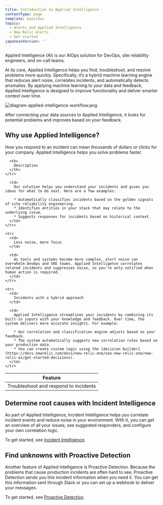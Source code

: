 ```yaml
---
title: Introduction to Applied Intelligence
contentType: page
template: basicDoc
topics:
  - Alerts and Applied Intelligence
  - New Relic Alerts
  - Get started
japaneseVersion: ''
---
```


Applied Intelligence (AI) is our AIOps solution for DevOps, site reliability engineers, and on-call teams.

At its core, Applied Intelligence helps you find, troubleshoot, and resolve problems more quickly. Specifically, it’s a hybrid machine learning engine that reduces alert noise, correlates incidents, and automatically detects anomalies. By applying machine learning to your data and feedback, Applied Intelligence is designed to improve functionality and deliver smarter context over time.

![diagram-applied-intelligence-workflow.png](./images/diagram-applied-intelligence-workflow.png "diagram-applied-intelligence-workflow.png")

After connecting your data sources to Applied Intelligence, it looks for potential problems and improves based on your feedback.

## Why use Applied Intelligence?

How you respond to an incident can mean thousands of dollars or clicks for your company. Applied Intelligence helps you solve problems faster.

<Table>
  <thead>
    <tr>
      <th style={{ width: "150px" }}>
        Feature
      </th>

      <th>
        Description
      </th>
    </tr>
  </thead>

  <tbody>
    <tr>
      <td>
        Troubleshoot and respond to incidents
      </td>

      <td>
        Our solution helps you understand your incidents and gives you ideas for what to do next. Here are a few examples:

        * Automatically classifies incidents based on the golden signals of site reliability engineering.
        * Identifies entities in your stack that may relate to the underlying issue.
        * Suggests responses for incidents based on historical context.
      </td>
    </tr>

    <tr>
      <td>
        Less noise, more focus
      </td>

      <td>
        As tools and systems become more complex, alert noise can overwhelm DevOps and SRE teams. Applied Intelligence correlates related incidents and suppresses noise, so you're only notified when human action is required.
      </td>
    </tr>

    <tr>
      <td>
        Incidents with a hybrid approach
      </td>

      <td>
        Applied Intelligence streamlines your incidents by combining its built-in inputs with your knowledge and feedback. Over time, the system delivers more accurate insights. For example:

        * Our correlation and classification engine adjusts based on your feedback.
        * The system automatically suggests new correlation rules based on your production data.
        * You can create custom logic using the [decision builder](https://docs.newrelic.com/docs/new-relic-one/use-new-relic-one/new-relic-ai/get-started-decisions).
      </td>
    </tr>
  </tbody>
</Table>

## Determine root causes with Incident Intelligence

As part of Applied Intelligence, Incident Intelligence helps you correlate incident events and reduce noise in your environment. With it, you can get an overview of all your issues, see suggested responders, and configure your own correlation logic.

To get started, see [Incident Intelligence](/docs/enable-new-relic-ai).

## Find unknowns with Proactive Detection

Another feature of Applied Intelligence is Proactive Detection. Because the problems that cause production incidents are often hard to see, Proactive Detection sends you this incident information when you need it. You can get this information sent through Slack or you can set up a webhook to deliver your messages.

To get started, see [Proactive Detection](https://docs.newrelic.com/docs/proactive-detection-new-relic-ai).
